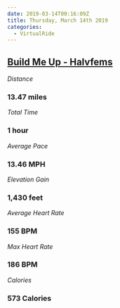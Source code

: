 ```yaml
---
date: 2019-03-14T00:16:09Z
title: Thursday, March 14th 2019
categories:
  - VirtualRide
---
```

## [Build Me Up - Halvfems](https://www.strava.com/activities/2211943431)

_Distance_

### 13.47 miles

_Total Time_

### 1 hour

_Average Pace_

### 13.46 MPH

_Elevation Gain_

### 1,430 feet

_Average Heart Rate_

### 155 BPM

_Max Heart Rate_

### 186 BPM

_Calories_

### 573 Calories